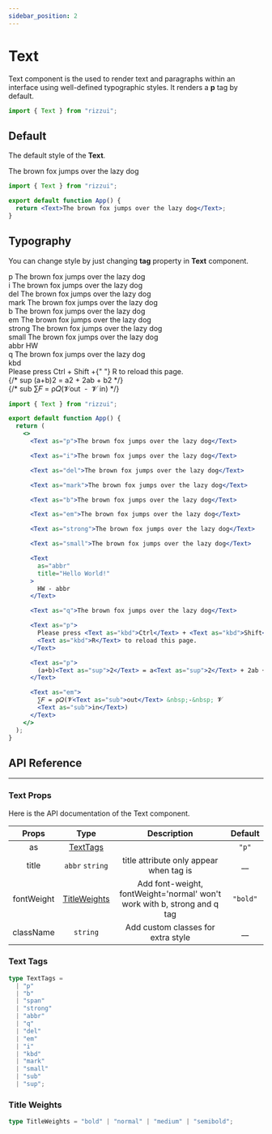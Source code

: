```yaml
---
sidebar_position: 2
---
```



# Text

Text component is the used to render text and paragraphs within an interface using well-defined typographic styles. It renders a **p** tag by default.

```jsx
import { Text } from "rizzui";
```

<div className="mb-20 md:mb-28" />

## Default

The default style of the **Text**.

<Paper>
  <Text>The brown fox jumps over the lazy dog</Text>
</Paper>

```jsx
import { Text } from "rizzui";

export default function App() {
  return <Text>The brown fox jumps over the lazy dog</Text>;
}
```

<div className="mb-16" />

## Typography

You can change style by just changing **tag** property in **Text** component.

<Paper>
  <div className="grid gap-8 py-2">
    <div>
      <Text
        as="span"
        className="tracking-wider text-gray-500"
      >
        p
      </Text>
      <Text as="p">The brown fox jumps over the lazy dog</Text>
    </div>
    <div className="grid">
      <Text
        as="span"
        className="tracking-wider text-gray-500"
      >
        i
      </Text>
      <Text as="i">The brown fox jumps over the lazy dog</Text>
    </div>
    <div className="grid">
      <Text
        as="span"
        className="tracking-wider text-gray-500"
      >
        del
      </Text>
      <Text as="del">The brown fox jumps over the lazy dog</Text>
    </div>
    <div className="grid">
      <Text
        as="span"
        className="tracking-wider text-gray-500"
      >
        mark
      </Text>
      <Text as="mark">The brown fox jumps over the lazy dog</Text>
    </div>
    <div className="grid">
      <Text
        as="span"
        className="tracking-wider text-gray-500"
      >
        b
      </Text>
      <Text as="b">The brown fox jumps over the lazy dog</Text>
    </div>
    <div className="grid">
      <Text
        as="span"
        className="tracking-wider text-gray-500"
      >
        em
      </Text>
      <Text as="em">The brown fox jumps over the lazy dog</Text>
    </div>
    <div className="grid">
      <Text
        as="span"
        className="tracking-wider text-gray-500"
      >
        strong
      </Text>
      <Text as="strong">The brown fox jumps over the lazy dog</Text>
    </div>
    <div className="grid">
      <Text
        as="span"
        className="tracking-wider text-gray-500"
      >
        small
      </Text>
      <Text as="small">The brown fox jumps over the lazy dog</Text>
    </div>
    <div className="grid">
      <Text
        as="span"
        className="tracking-wider text-gray-500"
      >
        abbr
      </Text>
      <Text
        as="abbr"
        title="Hello World!"
      >
        HW
      </Text>
    </div>
    <div className="grid">
      <Text
        as="span"
        className="tracking-wider text-gray-500"
      >
        q
      </Text>
      <Text as="q">The brown fox jumps over the lazy dog</Text>
    </div>
    <div>
      <Text
        as="span"
        className="tracking-wider text-gray-500"
      >
        kbd
      </Text>
      <div className="mt-2 grid gap-5">
        <Text>
          Please press <Text as="kbd">Ctrl</Text> + <Text as="kbd">Shift</Text> +{" "}
          <Text as="kbd">R</Text> to reload this page.
        </Text>
      </div>
    </div>
    <div>
      {/* <Text
        as="span"
        className="tracking-wider text-gray-500"
      >
        sup
      </Text>
      <Text as="p">
        (a+b)<Text as="sup">2</Text> = a<Text as="sup">2</Text> + 2ab + b<Text as="sup">2</Text>
      </Text> */}
    </div>
    <div className="grid">
      {/* <Text
        as="span"
        className="tracking-wider text-gray-500"
      >
        sub
      </Text>
      <Text as="em">
        ∑𝐹 = ρ𝑄(𝓥<Text as="sub">out</Text> &nbsp;-&nbsp; 𝓥
        <Text as="sub">in</Text>)
      </Text> */}
    </div>
  </div>
</Paper>

```jsx
import { Text } from "rizzui";

export default function App() {
  return (
    <>
      <Text as="p">The brown fox jumps over the lazy dog</Text>

      <Text as="i">The brown fox jumps over the lazy dog</Text>

      <Text as="del">The brown fox jumps over the lazy dog</Text>

      <Text as="mark">The brown fox jumps over the lazy dog</Text>

      <Text as="b">The brown fox jumps over the lazy dog</Text>

      <Text as="em">The brown fox jumps over the lazy dog</Text>

      <Text as="strong">The brown fox jumps over the lazy dog</Text>

      <Text as="small">The brown fox jumps over the lazy dog</Text>

      <Text
        as="abbr"
        title="Hello World!"
      >
        HW - abbr
      </Text>

      <Text as="q">The brown fox jumps over the lazy dog</Text>

      <Text as="p">
        Please press <Text as="kbd">Ctrl</Text> + <Text as="kbd">Shift</Text> +{" "}
        <Text as="kbd">R</Text> to reload this page.
      </Text>

      <Text as="p">
        (a+b)<Text as="sup">2</Text> = a<Text as="sup">2</Text> + 2ab + b<Text as="sup">2</Text>
      </Text>

      <Text as="em">
        ∑𝐹 = ρ𝑄(𝓥<Text as="sub">out</Text> &nbsp;-&nbsp; 𝓥
        <Text as="sub">in</Text>)
      </Text>
    </>
  );
}
```

<div className="mb-20" />

## API Reference

<hr />

<div className="mb-10" />

### Text Props

Here is the API documentation of the Text component.

<div className="overflow-x-auto">

|   Props    |              Type              |                               Description                                | Default  |
| :--------: | :----------------------------: | :----------------------------------------------------------------------: | :------: |
|     as     |     [TextTags](#text-tags)     |                                                                          |  `"p"`   |
|   title    |        `abbr` `string`         |                 title attribute only appear when tag is                  |   \_\_   |
| fontWeight | [TitleWeights](#title-weights) | Add font-weight, fontWeight='normal' won't work with b, strong and q tag | `"bold"` |
| className  |            `string`            |                    Add custom classes for extra style                    |   \_\_   |

</div>

<div className="mb-10" />

### Text Tags

```ts
type TextTags =
  | "p"
  | "b"
  | "span"
  | "strong"
  | "abbr"
  | "q"
  | "del"
  | "em"
  | "i"
  | "kbd"
  | "mark"
  | "small"
  | "sub"
  | "sup";
```

<div className="mb-10" />

### Title Weights

```ts
type TitleWeights = "bold" | "normal" | "medium" | "semibold";
```
